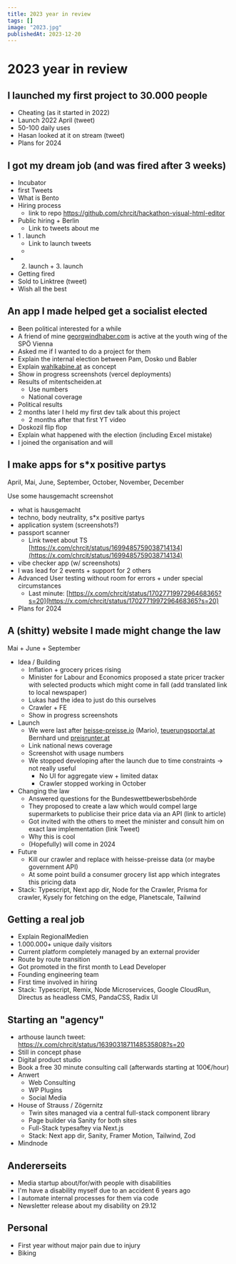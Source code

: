 ```yaml
---
title: 2023 year in review
tags: []
image: "2023.jpg"
publishedAt: 2023-12-20
---
```


# 2023 year in review

## I launched my first project to 30.000 people

- Cheating (as it started in 2022)
- Launch 2022 April (tweet)
- 50-100 daily uses
- Hasan looked at it on stream (tweet)
- Plans for 2024

## I got my dream job (and was fired after 3 weeks)

- Incubator
- first Tweets
- What is Bento
- Hiring process
  - link to repo https://github.com/chrcit/hackathon-visual-html-editor
- Public hiring + Berlin
  - Link to tweets about me
- 1 . launch
  - Link to launch tweets
  -
- 2. launch + 3. launch
- Getting fired
- Sold to Linktree (tweet)
- Wish all the best

## An app I made helped get a socialist elected

- Been political interested for a while
- A friend of mine [georgwindhaber.com](https://georgwindhaber.com) is active at the youth wing of the SPÖ Vienna
- Asked me if I wanted to do a project for them
- Explain the internal election between Pam, Dosko und Babler
- Explain [wahlkabine.at](wahlkabine.at) as concept
- Show in progress screenshots (vercel deployments)
- Results of mitentscheiden.at
  - Use numbers
  - National coverage
- Political results
- 2 months later I held my first dev talk about this project
  - 2 months after that first YT video
- Doskozil flip flop
- Explain what happened with the election (including Excel mistake)
- I joined the organisation and will

## I make apps for s\*x positive partys

April, Mai, June, September, October, November, December

Use some hausgemacht screenshot

- what is hausgemacht
- techno, body neutrality, s\*x positive partys
- application system (screenshots?)
- passport scanner
  - Link tweet about TS [https://x.com/chrcit/status/1699485759038714134](https://x.com/chrcit/status/1699485759038714134)
- vibe checker app (w/ screenshots)
- I was lead for 2 events + support for 2 others
- Advanced User testing without room for errors + under special circumstances
  - Last minute: [https://x.com/chrcit/status/1702771997296468365?s=20](https://x.com/chrcit/status/1702771997296468365?s=20)
- Plans for 2024

## A (shitty) website I made might change the law

Mai + June + September

- Idea / Building
  - Inflation + grocery prices rising
  - Minister for Labour and Economics proposed a state pricer tracker with selected products which might come in fall (add translated link to local newspaper)
  - Lukas had the idea to just do this ourselves
  - Crawler + FE
  - Show in progress screenshots
- Launch
  - We were last after [heisse-preisse.io](heisse-preisse.io) (Mario), [teuerungsportal.at](teuerungsportal.at) Bernhard und [preisrunter.at](preisrunter.at)
  - Link national news coverage
  - Screenshot with usage numbers
  - We stopped developing after the launch due to time constraints -> not really useful
    - No UI for aggregate view + limited datax
    - Crawler stopped working in October
- Changing the law
  - Answered questions for the Bundeswettbewerbsbehörde
  - They proposed to create a law which would compel large supermarkets to publicise their price data via an API (link to article)
  - Got invited with the others to meet the minister and consult him on exact law implementation (link Tweet)
  - Why this is cool
  - (Hopefully) will come in 2024
- Future
  - Kill our crawler and replace with heisse-preisse data (or maybe government API)
  - At some point build a consumer grocery list app which integrates this pricing data
- Stack: Typescript, Next app dir, Node for the Crawler, Prisma for crawler, Kysely for fetching on the edge, Planetscale, Tailwind

## Getting a real job

- Explain RegionalMedien
- 1.000.000+ unique daily visitors
- Current platform completely managed by an external provider
- Route by route transition
- Got promoted in the first month to Lead Developer
- Founding engineering team
- First time involved in hiring
- Stack: Typescript, Remix, Node Microservices, Google CloudRun, Directus as headless CMS, PandaCSS, Radix UI

## Starting an "agency"

- arthouse launch tweet: https://x.com/chrcit/status/1639031871148535808?s=20
- Still in concept phase
- Digital product studio
- Book a free 30 minute consulting call (afterwards starting at 100€/hour)
- Anwert
  - Web Consulting
  - WP Plugins
  - Social Media
- House of Strauss / Zögernitz
  - Twin sites managed via a central full-stack component library
  - Page builder via Sanity for both sites
  - Full-Stack typesaftey via Next.js
  - Stack: Next app dir, Sanity, Framer Motion, Tailwind, Zod
- Mindnode

## Andererseits

- Media startup about/for/with people with disabilities
- I'm have a disability myself due to an accident 6 years ago
- I automate internal processes for them via code
- Newsletter release about my disability on 29.12

## Personal

- First year without major pain due to injury
- Biking
